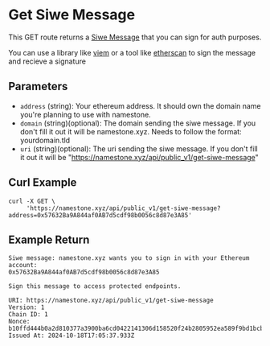 # Get Siwe Message

This GET route returns a [Siwe Message](https://docs.ens.domains/web/siwe) that you can sign for auth purposes.

You can use a library like [viem](https://viem.sh/docs/actions/wallet/signMessage.html) or a tool like [etherscan](https://etherscan.io/verifiedsignatures#) to sign the message and recieve a signature

## Parameters

- `address` (string): Your ethereum address. It should own the domain name you're planning to use with namestone.
- `domain` (string)(optional): The domain sending the siwe message. If you don't fill it out it will be namestone.xyz. Needs to follow the format: yourdomain.tld
- `uri` (string)(optional): The uri sending the siwe message. If you don't fill it out it will be "https://namestone.xyz/api/public_v1/get-siwe-message"

## Curl Example

```
curl -X GET \
     'https://namestone.xyz/api/public_v1/get-siwe-message?address=0x57632Ba9A844af0AB7d5cdf98b0056c8d87e3A85'

```

## Example Return

```
Siwe message: namestone.xyz wants you to sign in with your Ethereum account:
0x57632Ba9A844af0AB7d5cdf98b0056c8d87e3A85

Sign this message to access protected endpoints.

URI: https://namestone.xyz/api/public_v1/get-siwe-message
Version: 1
Chain ID: 1
Nonce: b10ffd444b0a2d810377a3900ba6cd0422141306d158520f24b2805952ea589f9bd1bcbf2e353a14105830183472de5f
Issued At: 2024-10-18T17:05:37.933Z
```

